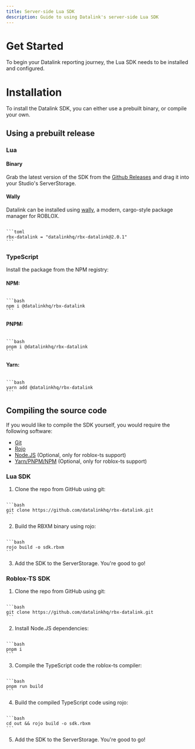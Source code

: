 ---
title: Server-side Lua SDK
description: Guide to using Datalink's server-side Lua SDK
---


# Get Started
To begin your Datalink reporting journey, the Lua SDK needs to be installed and configured. 

# Installation
To install the Datalink SDK, you can either use a prebuilt binary, or compile your own.

## Using a prebuilt release

### Lua
#### Binary
Grab the latest version of the SDK from the [Github Releases](https://github.com/datalinkhq/rbx-datalink/releases/) and drag it into your Studio's ServerStorage. 

#### Wally
Datalink can be installed using [wally](https://wally.run), a modern, cargo-style package manager for ROBLOX. 

<Code>
```toml
rbx-datalink = "datalinkhq/rbx-datalink@2.0.1"
```
</Code>

### TypeScript
Install the package from the NPM registry:

#### NPM:
<Code>
```bash
npm i @datalinkhq/rbx-datalink
```
</Code>

#### PNPM:
<Code>
```bash
pnpm i @datalinkhq/rbx-datalink
```
</Code>

#### Yarn:
<Code>
```bash
yarn add @datalinkhq/rbx-datalink
```
</Code>

## Compiling the source code
If you would like to compile the SDK yourself, you would require the following software:
- [Git](https://git-scm.com/)
- [Rojo](https://rojo.space/)
- [Node.JS](https://nodejs.org/) (Optional, only for roblox-ts support) 
- [Yarn/PNPM/NPM](https://pnpm.io) (Optional, only for roblox-ts support) 


### Lua SDK
1. Clone the repo from GitHub using git:
<Code>
```bash
git clone https://github.com/datalinkhq/rbx-datalink.git
```
</Code>

2. Build the RBXM binary using rojo:
<Code>
```bash
rojo build -o sdk.rbxm
```
</Code>

3. Add the SDK to the ServerStorage. You're good to go!

### Roblox-TS SDK

1. Clone the repo from GitHub using git:
<Code>
```bash
git clone https://github.com/datalinkhq/rbx-datalink.git
```
</Code>

2. Install Node.JS dependencies:
<Code>
```bash
pnpm i
```
</Code>

3. Compile the TypeScript code the roblox-ts compiler:
<Code>
```bash
pnpm run build
```
</Code>

4. Build the compiled TypeScript code using rojo:
<Code>
```bash
cd out && rojo build -o sdk.rbxm
```
</Code>

5. Add the SDK to the ServerStorage. You're good to go!
